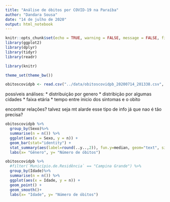 ```yaml
---
title: "Análise de óbitos por COVID-19 na Paraíba"
author: "Dandara Sousa"
date: "14 de julho de 2020"
output: html_notebook
---
```



```r
knitr::opts_chunk$set(echo = TRUE, warning = FALSE, message = FALSE, fig.align="center",fig.width = 10)
library(ggplot2)
library(dplyr)
library(tidyr)
library(readr)

library(knitr)

theme_set(theme_bw())
```

```r
obitoscovidpb <- read.csv("../data/obitoscovidpb_20200714_201338.csv", sep = ";",encoding = "UTF-8")
```

possíveis análises:
* distribuição por genero
* distribição por algumas cidades
* faixa etária
* tempo entre inicio dos sintomas e o obito

encontrar relações? talvez seja mt alarde esse tipo de info já que nao é tão precisa? 

```r
obitoscovidpb %>%
  group_by(Sexo)%>%
  summarise(n = n()) %>%
  ggplot(aes(x = Sexo, y = n)) +
  geom_bar(stat="identity") +
  stat_summary(aes(label=round(..y..,2)), fun.y=median, geom="text", size=4, vjust = -0.5, hjust = -1.5) + 
  labs(x= "Gênero", y= "Número de óbitos")
```

```r
obitoscovidpb %>%
  #filter(`Município.de.Residência` == "Campina Grande") %>%
  group_by(Idade)%>%
  summarise(n = n()) %>%
  ggplot(aes(x = Idade, y = n)) +
  geom_point() + 
  geom_smooth()+
  labs(x= "Idade", y= "Número de óbitos")
```

